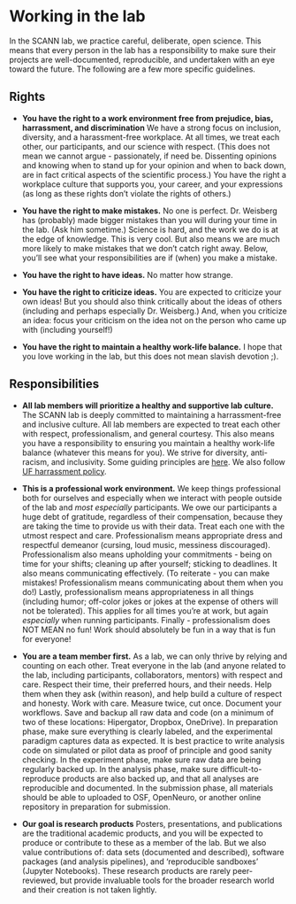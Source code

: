 # Working in the lab

In the SCANN lab, we practice careful, deliberate, open science. This means that every person in the lab has a responsibility to make sure their projects are well-documented, reproducible, and undertaken with an eye toward the future. The following are a few more specific guidelines.

## Rights
* **You have the right to a work environment free from prejudice, bias, harrassment, and discrimination**
We have a strong focus on inclusion, diversity, and a harassment-free workplace. At all times, we treat each other, our participants, and our science with respect. (This does not mean we cannot argue - passionately, if need be. Dissenting opinions and knowing when to stand up for your opinion and when to back down, are in fact critical aspects of the scientific process.) You have the right a workplace culture that supports you, your career, and your expressions (as long as these rights don’t violate the rights of others.)

* **You have the right to make mistakes.** No one is perfect. Dr. Weisberg has (probably) made bigger mistakes than you will during your time in the lab. (Ask him sometime.) Science is hard, and the work we do is at the edge of knowledge. This is very cool. But also means we are much more likely to make mistakes that we don’t catch right away. Below, you’ll see what your responsibilities are if (when) you make a mistake.

* **You have the right to have ideas.** No matter how strange.

* **You have the right to criticize ideas.** You are expected to criticize your own ideas! But you should also think critically about the ideas of others (including and perhaps especially Dr. Weisberg.) And, when you criticize an idea: focus your criticism on the idea not on the person who came up with (including yourself!)

* **You have the right to maintain a healthy work-life balance.** I hope that you love working in the lab, but this does not mean slavish devotion ;).

## Responsibilities
* **All lab members will prioritize a healthy and supportive lab culture.**
  The SCANN lab is deeply committed to maintaining a harrassment-free and inclusive culture. All lab members are expected to treat each other with respect, professionalism, and general courtesy. This also means you have a responsibility to ensuring you maintain a healthy work-life balance (whatever this means for you). We strive for diversity, anti-racism, and inclusivity. Some guiding principles are [here](https://coco-net.org/wp-content/uploads/2019/11/Coco-WhiteSupCulture-ENG4.pdf). We also follow [UF harrassment policy](https://hr.ufl.edu/forms-policies/policies-managers/sexual-harassment/).

* **This is a professional work environment.**
We keep things professional both for ourselves and especially when we interact with people outside of the lab and *most especially* participants. We owe our participants a huge debt of gratitude, regardless of their compensation, because they are taking the time to provide us with their data. Treat each one with the utmost respect and care. Professionalism means appropriate dress and respectful demeanor (cursing, loud music, messiness discouraged). Professionalism also means upholding your commitments - being on time for your shifts; cleaning up after yourself; sticking to deadlines. It also means communicating effectively. (To reiterate - you can make mistakes! Professionalism means communicating about them when you do!) Lastly, professionalism means appropriateness in all things (including humor; off-color jokes or jokes at the expense of others will not be tolerated). This applies for all times you're at work, but again *especially* when running participants. Finally - professionalism does NOT MEAN no fun! Work should absolutely be fun in a way that is fun for everyone!

* **You are a team member first.**
  As a lab, we can only thrive by relying and counting on each other. Treat everyone in the lab (and anyone related to the lab, including participants, collaborators, mentors) with respect and care. Respect their time, their preferred hours, and their needs. Help them when they ask (within reason), and help build a culture of respect and honesty.
Work with care. Measure twice, cut once. Document your workflows. Save and backup all raw data and code (on a minimum of two of these locations: Hipergator, Dropbox, OneDrive). In preparation phase, make sure everything is clearly labeled, and the experimental paradigm captures data as expected. It is best practice to write analysis code on simulated or pilot data as proof of principle and good sanity checking. In the experiment phase, make sure raw data are being regularly backed up. In the analysis phase, make sure difficult-to-reproduce products are also backed up, and that all analyses are reproducible and documented. In the submission phase, all materials should be able to uploaded to OSF, OpenNeuro, or another online repository in preparation for submission.

* **Our goal is research products**
  Posters, presentations, and publications are the traditional academic products, and you will be expected to produce or contribute to these as a member of the lab. But we also value contributions of: data sets (documented and described), software packages (and analysis pipelines), and ‘reproducible sandboxes’ (Jupyter Notebooks). These research products are rarely peer-reviewed, but provide invaluable tools for the broader research world and their creation is not taken lightly.
